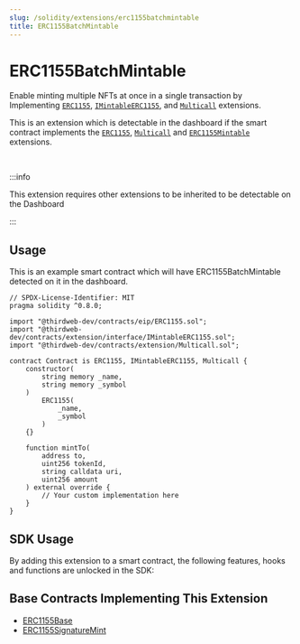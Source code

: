 ```yaml
---
slug: /solidity/extensions/erc1155batchmintable
title: ERC1155BatchMintable
---
```



# ERC1155BatchMintable

Enable minting multiple NFTs at once in a single transaction by Implementing [`ERC1155`](/solidity/extensions/erc1155), [`IMintableERC1155`](/solidity/extensions/erc1155mintable), and [`Multicall`](/solidity/extensions/multicall) extensions.

This is an extension which is detectable in the dashboard if the smart contract implements the 
[`ERC1155`](/solidity/extensions/erc1155), [`Multicall`](/solidity/extensions/multicall) and [`ERC1155Mintable`](/solidity/extensions/erc1155mintable) extensions.

<div className="row">

<div style={{ marginLeft: 24 }}>

<ViewContractCodeButton
  link="https://github.com/thirdweb-dev/contracts/blob/main/contracts/extension/Multicall.sol"
  name="Multicall"
/>

</div>

<div style={{ marginLeft: 24 }}>

<ViewContractCodeButton
  link="https://github.com/thirdweb-dev/contracts/blob/main/contracts/extension/interface/IMintableERC1155.sol"
  name="ERC1155Mintable"
/>

</div>

</div>

<br/>

:::info

This extension requires other extensions to be inherited to be detectable on the Dashboard

:::

## Usage

This is an example smart contract which will have ERC1155BatchMintable detected on it in the dashboard.

```solidity
// SPDX-License-Identifier: MIT
pragma solidity ^0.8.0;

import "@thirdweb-dev/contracts/eip/ERC1155.sol";
import "@thirdweb-dev/contracts/extension/interface/IMintableERC1155.sol";
import "@thirdweb-dev/contracts/extension/Multicall.sol";

contract Contract is ERC1155, IMintableERC1155, Multicall {
    constructor(
        string memory _name,
        string memory _symbol
    )
        ERC1155(
            _name,
            _symbol
        )
    {}

    function mintTo(
        address to,
        uint256 tokenId,
        string calldata uri,
        uint256 amount
    ) external override {
        // Your custom implementation here
    }
}
```

## SDK Usage

By adding this extension to a smart contract, the following features, hooks and functions are unlocked in the SDK:

<div className="row" style={{ marginBottom: 12 }}>
  <div className="col col--3" style={{ padding: 8 }}>
    <QuickstartCard
      name="TypeScript"
      link="/typescript/sdk.erc1155batchmintable"
      image="/assets/languages/typescript.png"
    />
  </div>
  <div className="col col--3" style={{ padding: 8 }}>
    <QuickstartCard
      name="Unity"
      link="/unity/erc1155"
      image="/assets/languages/unity.webp"
    />
  </div>
</div>

## Base Contracts Implementing This Extension

- [ERC1155Base](/solidity/base-contracts/erc1155base)
- [ERC1155SignatureMint](/solidity/base-contracts/erc1155signaturemint)
